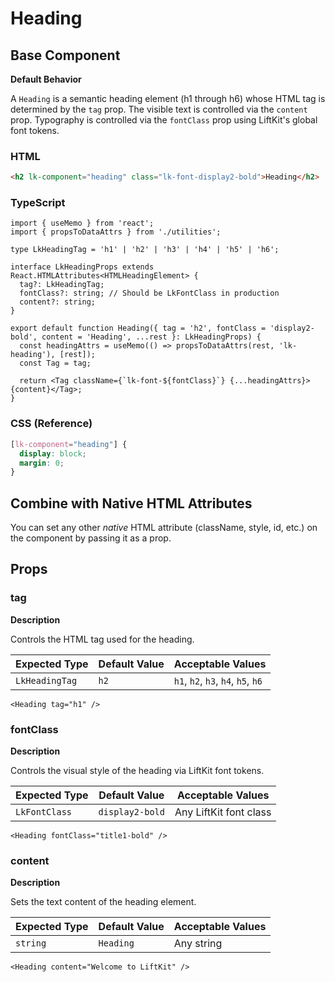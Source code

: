 # Heading

## Base Component

**Default Behavior**

A `Heading` is a semantic heading element (h1 through h6) whose HTML tag is determined by the `tag` prop. The visible text is controlled via the `content` prop. Typography is controlled via the `fontClass` prop using LiftKit's global font tokens.

### HTML

```html
<h2 lk-component="heading" class="lk-font-display2-bold">Heading</h2>

```

### TypeScript

```tsx
import { useMemo } from 'react';
import { propsToDataAttrs } from './utilities';

type LkHeadingTag = 'h1' | 'h2' | 'h3' | 'h4' | 'h5' | 'h6';

interface LkHeadingProps extends React.HTMLAttributes<HTMLHeadingElement> {
  tag?: LkHeadingTag;
  fontClass?: string; // Should be LkFontClass in production
  content?: string;
}

export default function Heading({ tag = 'h2', fontClass = 'display2-bold', content = 'Heading', ...rest }: LkHeadingProps) {
  const headingAttrs = useMemo(() => propsToDataAttrs(rest, 'lk-heading'), [rest]);
  const Tag = tag;

  return <Tag className={`lk-font-${fontClass}`} {...headingAttrs}>{content}</Tag>;
}

```

### CSS (Reference)

```css
[lk-component="heading"] {
  display: block;
  margin: 0;
}

```

## Combine with Native HTML Attributes

You can set any other *native* HTML attribute (className, style, id, etc.) on the component by passing it as a prop.

## Props

### **tag**

**Description**

Controls the HTML tag used for the heading.

| **Expected Type** | **Default Value** | **Acceptable Values** |
| --- | --- | --- |
| `LkHeadingTag` | `h2` | `h1`, `h2`, `h3`, `h4`, `h5`, `h6` |

```tsx
<Heading tag="h1" />

```

### **fontClass**

**Description**

Controls the visual style of the heading via LiftKit font tokens.

| **Expected Type** | **Default Value** | **Acceptable Values** |
| --- | --- | --- |
| `LkFontClass` | `display2-bold` | Any LiftKit font class |

```tsx
<Heading fontClass="title1-bold" />

```

### **content**

**Description**

Sets the text content of the heading element.

| **Expected Type** | **Default Value** | **Acceptable Values** |
| --- | --- | --- |
| `string` | `Heading` | Any string |

```tsx
<Heading content="Welcome to LiftKit" />

```
